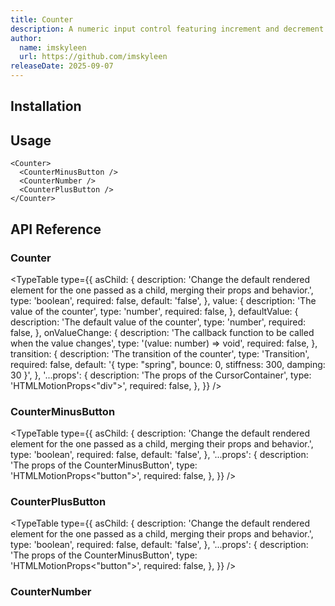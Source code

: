 ```yaml
---
title: Counter
description: A numeric input control featuring increment and decrement buttons, smoothly animating number transitions using the SlidingNumber component.
author:
  name: imskyleen
  url: https://github.com/imskyleen
releaseDate: 2025-09-07
---
```


<ComponentPreview name="demo-primitives-animate-counter" />

## Installation

<ComponentInstallation name="primitives-animate-counter" />

## Usage

```tsx
<Counter>
  <CounterMinusButton />
  <CounterNumber />
  <CounterPlusButton />
</Counter>
```

## API Reference

### Counter

<TypeTable
  type={{
    asChild: {
      description:
        'Change the default rendered element for the one passed as a child, merging their props and behavior.',
      type: 'boolean',
      required: false,
      default: 'false',
    },
    value: {
      description: 'The value of the counter',
      type: 'number',
      required: false,
    },
    defaultValue: {
      description: 'The default value of the counter',
      type: 'number',
      required: false,
    },
    onValueChange: {
      description: 'The callback function to be called when the value changes',
      type: '(value: number) => void',
      required: false,
    },
    transition: {
      description: 'The transition of the counter',
      type: 'Transition',
      required: false,
      default: '{ type: "spring", bounce: 0, stiffness: 300, damping: 30 }',
    },
    '...props': {
      description: 'The props of the CursorContainer',
      type: 'HTMLMotionProps<"div">',
      required: false,
    },
  }}
/>

### CounterMinusButton

<TypeTable
  type={{
    asChild: {
      description:
        'Change the default rendered element for the one passed as a child, merging their props and behavior.',
      type: 'boolean',
      required: false,
      default: 'false',
    },
    '...props': {
      description: 'The props of the CounterMinusButton',
      type: 'HTMLMotionProps<"button">',
      required: false,
    },
  }}
/>

### CounterPlusButton

<TypeTable
  type={{
    asChild: {
      description:
        'Change the default rendered element for the one passed as a child, merging their props and behavior.',
      type: 'boolean',
      required: false,
      default: 'false',
    },
    '...props': {
      description: 'The props of the CounterMinusButton',
      type: 'HTMLMotionProps<"button">',
      required: false,
    },
  }}
/>

### CounterNumber

<ExternalLink
  href="https://animate-ui.com/docs/primitives/texts/sliding-number"
  text="Animate UI API Reference - SlidingNumber"
/>
